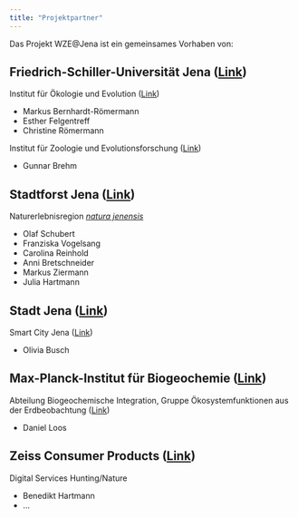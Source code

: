 ```yaml
---
title: "Projektpartner"
---
```


Das Projekt WZE\@Jena ist ein gemeinsames Vorhaben von:

## Friedrich-Schiller-Universität Jena ([Link](https://www.uni-jena.de/ "FSU Jena"))

Institut für Ökologie und Evolution ([Link](http://www.ecology.uni-jena.de/vegoeko.html "Institut für Ökologie und Evolution"))

-   Markus Bernhardt-Römermann
-   Esther Felgentreff
-   Christine Römermann

Institut für Zoologie und Evolutionsforschung ([Link](https://www.zoologie.uni-jena.de/ "Institut für Zoologie und Evolutionsforschung"))

-   Gunnar Brehm

## Stadtforst Jena ([Link](https://ksj.jena.de/stadtwald "Stadtforst Jena"))

Naturerlebnisregion [*natura jenensis*](https://www.natura-jenensis.de/ "natura jenensis")

-   Olaf Schubert
-   Franziska Vogelsang
-   Carolina Reinhold
-   Anni Bretschneider
-   Markus Ziermann
-   Julia Hartmann

## Stadt Jena ([Link](https://startseite.jena.de/de "Stadt Jena"))

Smart City Jena ([Link](https://smartcity.jena.de/smart-city/startseite "Smart City Jena"))

-   Olivia Busch

## Max-Planck-Institut für Biogeochemie ([Link](https://www.bgc-jena.mpg.de/ "MPI BGC"))

Abteilung Biogeochemische Integration, Gruppe Ökosystemfunktionen aus der Erdbeobachtung ([Link](https://www.bgc-jena.mpg.de/en/bgi/efeo "Ökosystemfunktionen aus der Erdbeobachtung"))

-   Daniel Loos

## Zeiss Consumer Products ([Link](www.zeiss.com "Zeiss"))

Digital Services Hunting/Nature

-   Benedikt Hartmann
-   ...
